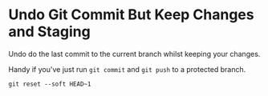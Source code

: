 # Undo Git Commit But Keep Changes and Staging

Undo do the last commit to the current branch whilst keeping your changes.

Handy if you've just run `git commit` and `git push` to a protected branch.

```shell copy
git reset --soft HEAD~1
```